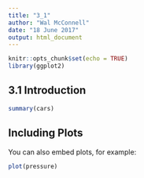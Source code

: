 ```yaml
---
title: "3_1"
author: "Wal McConnell"
date: "18 June 2017"
output: html_document
---
```


```r
knitr::opts_chunk$set(echo = TRUE)
library(ggplot2)
```

## 3.1 Introduction


```r
summary(cars)
```

## Including Plots

You can also embed plots, for example:

```r
plot(pressure)
```
